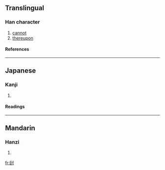 ==Translingual==
===Han character===
{{Han char|rn=41|rad=寸|as=05|sn=8|four=|canj=尸口木戈 (SRDI)}}
# [[cannot]]
# [[thereupon]]
====References====
{{Han ref|kx=0294.050|dkj=07422|dj=0581.190|hdz=10504.080|uh=5C00|ud=23552}}
----
==Japanese==
===Kanji===
{{ja-kanji|grade=|rs=寸05}}
# {{defn|Japanese}} 
====Readings====
{{ja-readings|on=[[は]] (ha)|kun=[[できぬ]] (dekinu)}}
----
==Mandarin==
===Hanzi===
{{cmn-hanzi|pin=[[pǒ]] ([[po3]])|wg=p'o<sup>3</sup>}}
# {{defn|Mandarin}}

[[fr:尀]]